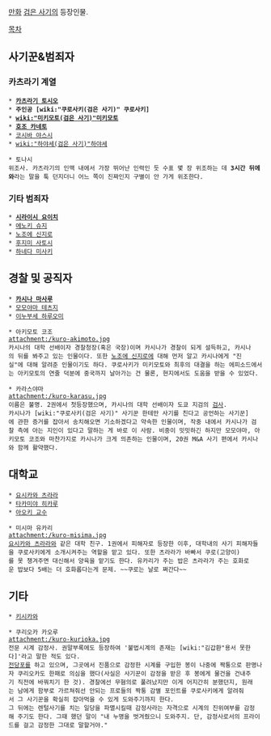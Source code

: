[[만화]] [[검은 사기]]의 등장인물.

[[목차]]

== 사기꾼&범죄자 ==
=== 카츠라기 계열 ===
 * '''[[카츠라기 토시오]]'''
 * '''주인공 [wiki:"쿠로사키(검은 사기)" 쿠로사키]'''
 * '''[[wiki:"미키모토(검은 사기)"미키모토]]'''
 * '''[[호조 카네토]]'''
 * [[코시바 야스시]]
 * [[wiki:"하야세(검은 사기)"하야세]]

 * 토나시
 위조사. 카츠라기의 인맥 내에서 가장 뛰어난 인력인 듯 수표 몇 장 위조하는 데 '''3시간 뒤에 와'''라는 말을 툭 던지더니 어느 쪽이 진짜인지 구별이 안 가게 위조한다.

=== 기타 범죄자 ===
 * '''[[시라이시 요이치]]'''
 * [[에노키 슈지]]
 * [[노조에 신지로]]
 * [[후지미 사토시]]
 * [[하네다 미사키]]

== 경찰 및 공직자 ==
 * '''[[카시나 마사루]]'''
 * [[모모야마 테츠지]]
 * [[이누부세 하루오미]]

 * 아키모토 코조
 attachment:/kuro-akimoto.jpg
 카시나의 대학 선배이자 경찰청장(혹은 국장)이며 카시나가 경찰이 되게 설득하고, 카시나의 뒤를 봐주고 있는 인물이다. 또한 [[노조에 신지로]]에 대해 먼저 알고 카시나에게 "진실"에 대해 알려준 인물이기도 하다. 쿠로사키가 미키모토와 최후의 대결을 하는 에피소드에서는 아키모토의 연줄 덕분에 중국까지 날아가는 건 물론, 현지에서도 도움을 받을 수 있었다.

 * 카라스야마
 attachment:/kuro-karasu.jpg
 이름은 불명. 2권에서 첫등장했으며, 카시나의 대학 선배이자 도쿄 지검의 [[검사]].
 카시나가 [wiki:"쿠로사키(검은 사기)" 사기꾼 한테만 사기를 친다고 공언하는 사기꾼]에 관한 증거를 잡아서 송치해오면 기소하겠다고 약속한 인물이며, 작중 내에서 카시나가 검찰 측에 아는 지인이 있다고 말하는 게 바로 이 사람. 비중이 밋밋하긴 하지만 모모야마, 아키모토 코조와 마찬가지로 카시나가 크게 의존하는 인물이며, 20권 M&A 사기 편에서 카시나와 함께 활약했다.

== 대학교 ==
 * [[요시카와 츠라라]]
 * [[타카미야 히카루]]
 * [[아오키 교수]]

 * 미시마 유카리
 attachment:/kuro-misima.jpg
 [[요시카와 츠라라]]와 같은 대학 친구. 1권에서 피해자로 등장한 이후, 대학내의 사기 피해자들을 쿠로사키에게 소개시켜주는 역할을 맡고 있다. 또한 츠라라가 바빠서 쿠로(고양이)를 못 챙겨주면 대신해서 양육을 맡기도 한다. 유카리가 주는 밥은 츠라라가 주는 호화로운 밥보다 5배는 더 호화롭다는게 문제. ~~쿠로는 날로 쪄간다~~

== 기타 ==
 * [[키시카와]]

 * 쿠리오카 카오루
 attachment:/kuro-kurioka.jpg
 전문 시계 감정사. 권말부록에도 등장하여 '불법시계의 존재는 [wiki:"김갑환"용서 못한다]'라고 말한 적도 있다.
 [[전당포]]를 하고 있으며, 그곳에서 진품으로 감정한 시계를 구입한 봉이 나중에 짝퉁으로 판명나자 쿠리오카도 한패로 의심을 했다(사실은 사기꾼이 감정을 받은 후 봉에게 물건을 건내주기 직전에 바꿔치기 한 것). 경찰에선 무혐의로 풀려났지만 이게 어지간히 분했던지, 원래는 남에게 함부로 가르쳐줘선 안되는 프로들의 짝퉁 감별 포인트를 쿠로사키에게 알려줘서 그 사기꾼을 확실히 잡아먹을 수 있게 도와주기까지 한다.
 그 뒤에는 렌털사기를 치는 일당을 파멸시킬때 감정사라는 자격으로 시계의 진위여부를 감정해 주기도 한다. 그때 했던 말이 "내 누명을 벗겨줬으니 도와주지. 단, 감정사로서의 프라이드를 걸고 감정한 그대로 말할거야."

